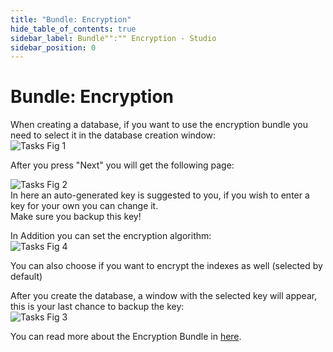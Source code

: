 ```yaml
---
title: "Bundle: Encryption"
hide_table_of_contents: true
sidebar_label: Bundle"":"" Encryption - Studio
sidebar_position: 0
---
```



# Bundle: Encryption
When creating a database, if you want to use the encryption bundle you need to select it in the database creation window:  
![Tasks Fig 1](./assets/studio_encryption_1.PNG)  

After you press "Next" you will get the following page:  

![Tasks Fig 2](./assets/studio_encryption_2.PNG)  
In here an auto-generated key is suggested to you, if you wish to enter a key for your own you can change it.  
Make sure you backup this key!  

In Addition you can set the encryption algorithm:  
![Tasks Fig 4](./assets/studio_encryption_4.PNG)  

You can also choose if you want to encrypt the indexes as well (selected by default)


After you create the database, a window with the selected key will appear, this is your last chance to backup the key:  
![Tasks Fig 3](./assets/studio_encryption_3.PNG)  

You can read more about the Encryption Bundle in [here](../../server/extending/bundles/encryption.mdx).
